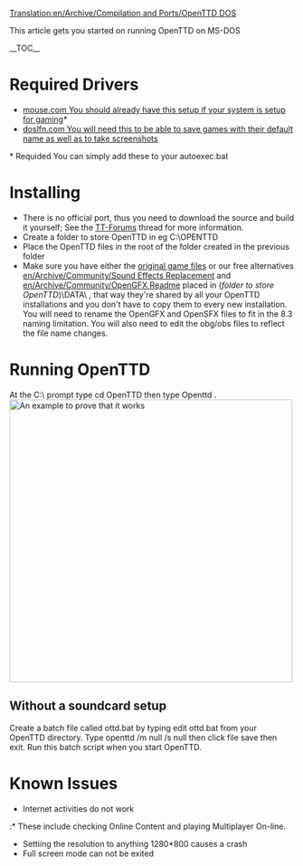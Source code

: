 [[Translation:en/Archive/Compilation and Ports/OpenTTD DOS]]

This article gets you started on running OpenTTD on MS-DOS

__TOC__
=Required Drivers=
* [http://www.computerhope.com/download/hardware/mouse.zip mouse.com You should already have this setup if your system is setup for gaming]<nowiki>*</nowiki>
* [http://www.ibiblio.org/pub/micro/pc-stuff/freedos/files/util/system/doslfn/0.40/ doslfn.com You will need this to be able to save games with their default name as well as to take screenshots]
<nowiki>*</nowiki> Requided
You can simply add these to your autoexec.bat

=Installing=
* There is no official port, thus you need to download the source and build it yourself; See the [http://www.tt-forums.net/viewtopic.php?f=29&t=47503 TT-Forums] thread for more information.
* Create a folder to store OpenTTD in eg C:\OPENTTD
* Place the OpenTTD files in the root of the folder created in the previous folder
* Make sure you have either the [[en/Manual/Installation#files-from-ttd|original game files]] or our free alternatives [[en/Archive/Community/Sound Effects Replacement]] and [[en/Archive/Community/OpenGFX Readme]] placed in (''folder to store OpenTTD'')\DATA\ , that way they're shared by all your OpenTTD installations and you don't have to copy them to every new installation. You will need to rename the OpenGFX and OpenSFX files to fit in the 8.3 naming limitation. You will also need to edit the obg/obs files to reflect the file name changes.

=Running OpenTTD=
At the C:\ prompt type cd OpenTTD then type Openttd .
{{en/Note|You should not run OpenTTD as described above if you do not have a soundcard setup as OpenTTD will not exit cleanly.}}
[[File:en/Archive/Compilation and Ports/Exit to DOS.png|thumb|center|500px|An example to prove that it works]]
{{en/-}}

==Without a soundcard setup==

Create a batch file called ottd.bat by typing edit ottd.bat from your OpenTTD directory. Type openttd /m null /s null then click file save then exit. Run this batch script when you start OpenTTD.

=Known Issues=
* Internet activities do not work
:* These include checking Online Content and playing Multiplayer On-line.
* Settiing the resolution to anything 1280*800 causes a crash
* Full screen mode can not be exited